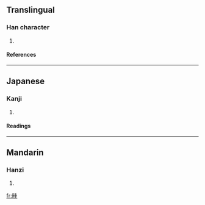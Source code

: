 ==Translingual==
===Han character===
{{Han char|rn=72|rad=日|as=06|sn=10|four=|canj=日土土 (AGG)}}
# {{defn|Han|sort=日06}}
====References====
{{Han ref|kx=0494.270|dkj=13894|dj=0860.040|hdz=21505.040|uh=6646|ud=26182}}
----
==Japanese==
===Kanji===
{{ja-kanji|grade=|rs=日06}}
# {{defn|Japanese}} 
====Readings====
{{ja-readings|on=[[かい]] (kai)|kun=[[わかれる]] (wakareru)}}
----
==Mandarin==
===Hanzi===
{{cmn-hanzi|pin=[[kuā]] (kua1), [[kúi]] (kui2)|wg=k'ua<sup>1</sup>, k'uei<sup>2</sup>}}
# {{defn|Mandarin}}

[[fr:晆]]
